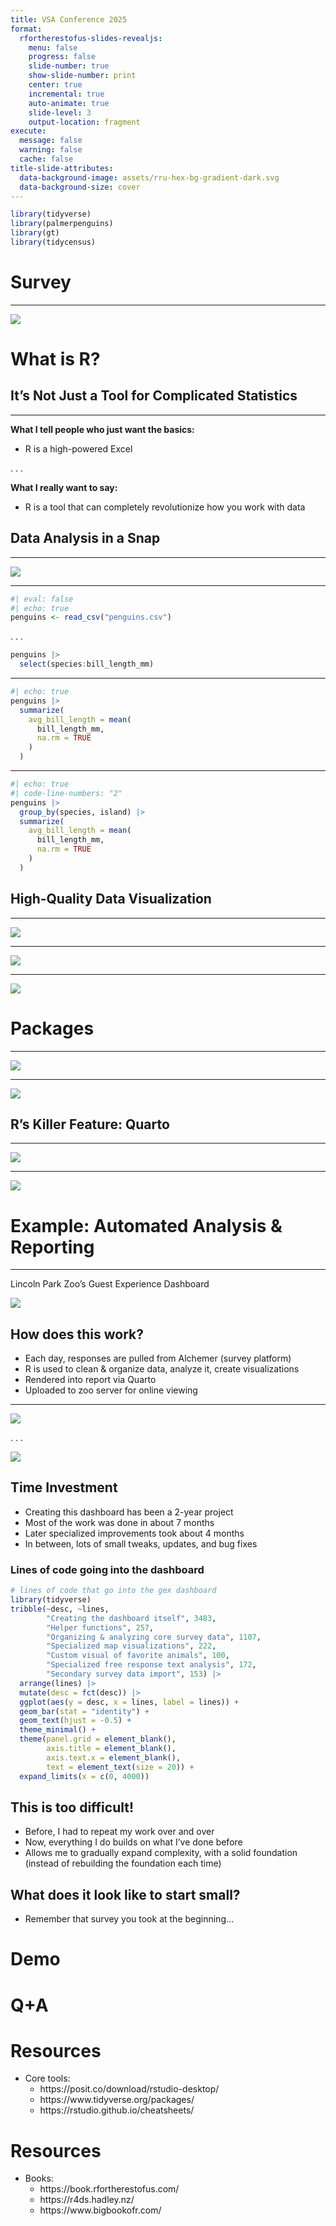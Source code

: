 ```yaml
---
title: VSA Conference 2025
format:
  rfortherestofus-slides-revealjs:
    menu: false
    progress: false
    slide-number: true
    show-slide-number: print
    center: true
    incremental: true
    auto-animate: true
    slide-level: 3
    output-location: fragment
execute: 
  message: false
  warning: false
  cache: false
title-slide-attributes:
  data-background-image: assets/rru-hex-bg-gradient-dark.svg
  data-background-size: cover
---
```


```r
library(tidyverse)
library(palmerpenguins)
library(gt)
library(tidycensus)
```

# Survey {.inverse}

---

[![](assets/survey.png)](https://docs.google.com/forms/d/e/1FAIpQLSe4H0Tr6K2y5XP-OK12bynh9F88VZhJdYLQvtcwKA2dGhHxIw/viewform?usp=preview)


# What is R? {.inverse}

## It's Not Just a Tool for Complicated Statistics {.inverse}

---

**What I tell people who just want the basics:**

- R is a high-powered Excel

. . .

**What I really want to say:**

- R is a tool that can completely revolutionize how you work with data

## Data Analysis in a Snap {.inverse}

---

![](assets/penguins-data.png)

---

```r
#| eval: false
#| echo: true
penguins <- read_csv("penguins.csv")
```

. . .

```r
penguins |>
  select(species:bill_length_mm)
```

---


```r
#| echo: true
penguins |>
  summarize(
    avg_bill_length = mean(
      bill_length_mm,
      na.rm = TRUE
    )
  )
```

---

```r
#| echo: true
#| code-line-numbers: "2"
penguins |>
  group_by(species, island) |>
  summarize(
    avg_bill_length = mean(
      bill_length_mm,
      na.rm = TRUE
    )
  )
```


## High-Quality Data Visualization {.inverse}

---

:::{.center-slide}
[![](assets/qz-ggplot-article.png)](https://qz.com/1007328/all-hail-ggplot2-the-code-powering-all-those-excellent-charts-is-10-years-old)
:::

---

:::{.center-slide}
[![](assets/bbc-plots.png)](https://book.rfortherestofus.com/themes.html)
:::

---

:::{.center-slide}
[![](assets/psc.png)](https://rfortherestofus.com/success-stories/pschousing)
:::


# Packages {.inverse}

---

![](assets/tidyverse-website.png)

---

![](assets/gendercoder.png)

## R's Killer Feature: Quarto {.inverse}

---

![](assets/non-r-workflow.png)

---

![](assets/render-quarto.png)




# Example: Automated Analysis & Reporting {.inverse}

---

Lincoln Park Zoo's Guest Experience Dashboard

[![](assets/gex-db-screenshot.png)](http://production.lpzoo.org/production.lpzoo.org/data/gex-dashboard.html)

## How does this work?

- Each day, responses are pulled from Alchemer (survey platform)
- R is used to clean & organize data, analyze it, create visualizations
- Rendered into report via Quarto
- Uploaded to zoo server for online viewing

---

![](assets/brian-process-old.png)

. . .

![](assets/brian-process-new.png)

## Time Investment

- Creating this dashboard has been a 2-year project
- Most of the work was done in about 7 months
- Later specialized improvements took about 4 months
- In between, lots of small tweaks, updates, and bug fixes

### Lines of code going into the dashboard

```r
# lines of code that go into the gex dashboard
library(tidyverse)
tribble(~desc, ~lines,
        "Creating the dashboard itself", 3483,
        "Helper functions", 257,
        "Organizing & analyzing core survey data", 1107,
        "Specialized map visualizations", 222,
        "Custom visual of favorite animals", 100,
        "Specialized free response text analysis", 172,
        "Secondary survey data import", 153) |> 
  arrange(lines) |> 
  mutate(desc = fct(desc)) |> 
  ggplot(aes(y = desc, x = lines, label = lines)) +
  geom_bar(stat = "identity") +
  geom_text(hjust = -0.5) +
  theme_minimal() +
  theme(panel.grid = element_blank(),
        axis.title = element_blank(),
        axis.text.x = element_blank(),
        text = element_text(size = 20)) +
  expand_limits(x = c(0, 4000))
```

## This is too difficult!

- Before, I had to repeat my work over and over
- Now, everything I do builds on what I've done before
- Allows me to gradually expand complexity, with a solid foundation (instead of rebuilding the foundation each time)

## What does it look like to start small?

- Remember that survey you took at the beginning...

# Demo {.inverse}

# Q+A {.inverse}

# Resources {.inverse}

- Core tools:
  - https://posit.co/download/rstudio-desktop/
  - https://www.tidyverse.org/packages/
  - https://rstudio.github.io/cheatsheets/

# Resources {.inverse}

- Books:
  - https://book.rfortherestofus.com/
  - https://r4ds.hadley.nz/
  - https://www.bigbookofr.com/
